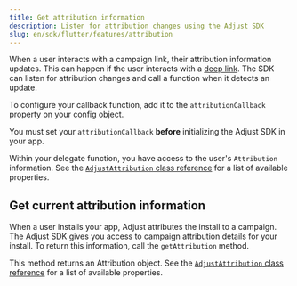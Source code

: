 ```yaml
---
title: Get attribution information
description: Listen for attribution changes using the Adjust SDK
slug: en/sdk/flutter/features/attribution
---
```


When a user interacts with a campaign link, their attribution information updates. This can happen if the user interacts with a [deep link](https://help.adjust.com/en/article/deep-links). The SDK can listen for attribution changes and call a function when it detects an update.


To configure your callback function, add it to the `attributionCallback` property on your config object.

<Callout type="important">

You must set your `attributionCallback` **before** initializing the Adjust SDK in your app.

</Callout>


<AttributionCallback />

Within your delegate function, you have access to the user's `Attribution` information. See the [`AdjustAttribution` class reference](/en/sdk/flutter/reference/adjustattribution) for a list of available properties.

## Get current attribution information


When a user installs your app, Adjust attributes the install to a campaign. The Adjust SDK gives you access to campaign attribution details for your install. To return this information, call the `getAttribution` method.

This method returns an Attribution object. See the [`AdjustAttribution` class reference](/en/sdk/flutter/reference/adjustattribution) for a list of available properties.


<GetAttribution />
